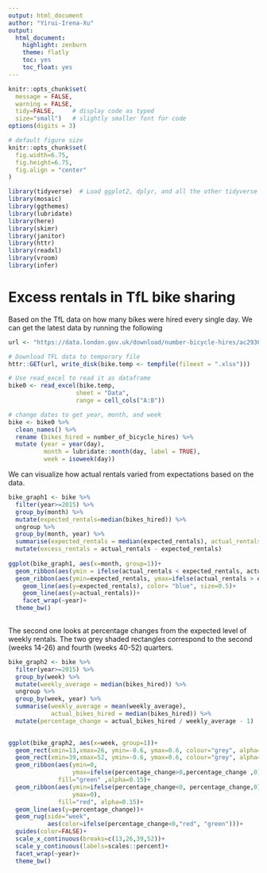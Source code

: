 ```yaml
---
output: html_document
author: "Yirui-Irena-Xu"
output: 
  html_document:
    highlight: zenburn
    theme: flatly
    toc: yes
    toc_float: yes
---
```


```r
knitr::opts_chunk$set(
  message = FALSE, 
  warning = FALSE, 
  tidy=FALSE,     # display code as typed
  size="small")   # slightly smaller font for code
options(digits = 3)

# default figure size
knitr::opts_chunk$set(
  fig.width=6.75, 
  fig.height=6.75,
  fig.align = "center"
)
```


```r
library(tidyverse)  # Load ggplot2, dplyr, and all the other tidyverse packages
library(mosaic)
library(ggthemes)
library(lubridate)
library(here)
library(skimr)
library(janitor)
library(httr)
library(readxl)
library(vroom)
library(infer)
```

# Excess rentals in TfL bike sharing

Based on the TfL data on how many bikes were hired every single day. We can get the latest data by running the following

```r
url <- "https://data.london.gov.uk/download/number-bicycle-hires/ac29363e-e0cb-47cc-a97a-e216d900a6b0/tfl-daily-cycle-hires.xlsx"

# Download TFL data to temporary file
httr::GET(url, write_disk(bike.temp <- tempfile(fileext = ".xlsx")))

# Use read_excel to read it as dataframe
bike0 <- read_excel(bike.temp,
                   sheet = "Data",
                   range = cell_cols("A:B"))

# change dates to get year, month, and week
bike <- bike0 %>% 
  clean_names() %>% 
  rename (bikes_hired = number_of_bicycle_hires) %>% 
  mutate (year = year(day),
          month = lubridate::month(day, label = TRUE),
          week = isoweek(day))
```



We can visualize how actual rentals varied from expectations based on the data. 

```r
bike_graph1 <- bike %>% 
  filter(year>=2015) %>% 
  group_by(month) %>% 
  mutate(expected_rentals=median(bikes_hired)) %>% 
  ungroup %>% 
  group_by(month, year) %>% 
  summarise(expected_rentals = median(expected_rentals), actual_rentals = median(bikes_hired)) %>% 
  mutate(excess_rentals = actual_rentals - expected_rentals)
  
ggplot(bike_graph1, aes(x=month, group=1))+
  geom_ribbon(aes(ymin = ifelse(actual_rentals < expected_rentals, actual_rentals, expected_rentals), ymax = expected_rentals),fill= "green", alpha=0.1)+
  geom_ribbon(aes(ymin=expected_rentals, ymax=ifelse(actual_rentals > expected_rentals, actual_rentals, expected_rentals)),fill="red", alpha=0.1)+
    geom_line(aes(y=expected_rentals), color= "blue", size=0.5)+
    geom_line(aes(y=actual_rentals))+
    facet_wrap(~year)+
  theme_bw()
  
```

The second one looks at percentage changes from the expected level of weekly rentals. The two grey shaded rectangles correspond to the second (weeks 14-26) and fourth (weeks 40-52) quarters.

```r
bike_graph2 <- bike %>% 
  filter(year>=2015) %>% 
  group_by(week) %>% 
  mutate(weekly_average = median(bikes_hired)) %>% 
  ungroup %>% 
  group_by(week, year) %>% 
  summarise(weekly_average = mean(weekly_average), 
            actual_bikes_hired = median(bikes_hired)) %>% 
  mutate(percentage_change = actual_bikes_hired / weekly_average - 1)

 
ggplot(bike_graph2, aes(x=week, group=1))+
  geom_rect(xmin=13,xmax=26, ymin=-0.6, ymax=0.6, colour="grey", alpha=0.003)+
  geom_rect(xmin=39,xmax=52, ymin=-0.6, ymax=0.6, colour="grey", alpha=0.003)+
  geom_ribbon(aes(ymin=0,
                  ymax=ifelse(percentage_change>0,percentage_change ,0)), 
              fill="green" ,alpha=0.15)+
  geom_ribbon(aes(ymin=ifelse(percentage_change<0, percentage_change,0), 
                  ymax=0), 
              fill="red", alpha=0.15)+
  geom_line(aes(y=percentage_change))+
  geom_rug(side="week", 
           aes(color=ifelse(percentage_change<0,"red", "green")))+
  guides(color=FALSE)+
  scale_x_continuous(breaks=c(13,26,39,52))+
  scale_y_continuous(labels=scales::percent)+
  facet_wrap(~year)+
  theme_bw()

```